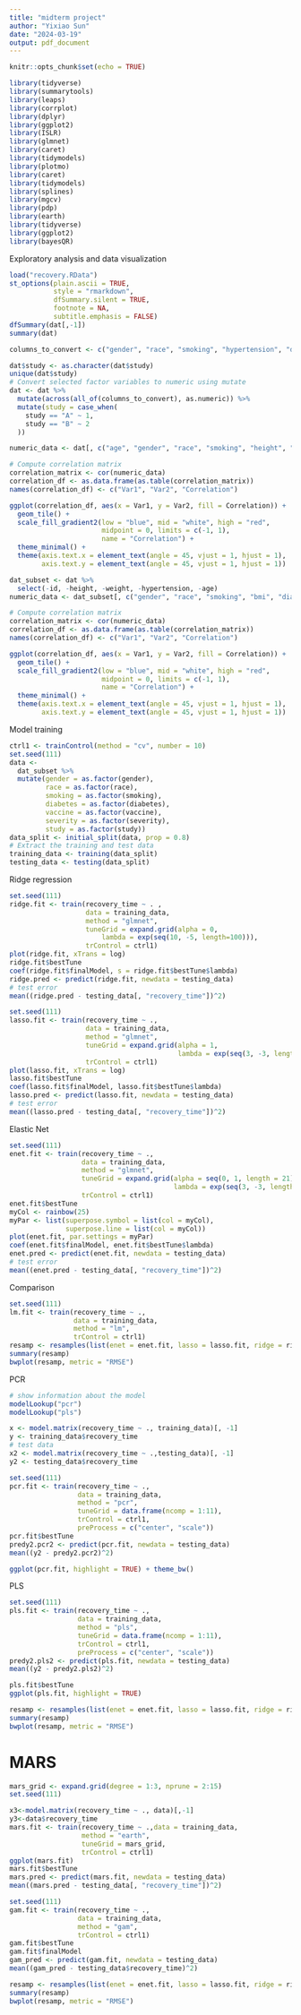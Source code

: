 ```yaml
---
title: "midterm project"
author: "Yixiao Sun"
date: "2024-03-19"
output: pdf_document
---
```


```r
knitr::opts_chunk$set(echo = TRUE)
```

```r
library(tidyverse)
library(summarytools)
library(leaps)
library(corrplot)
library(dplyr)
library(ggplot2)
library(ISLR) 
library(glmnet) 
library(caret) 
library(tidymodels)
library(plotmo)
library(caret) 
library(tidymodels) 
library(splines)
library(mgcv)
library(pdp)
library(earth) 
library(tidyverse) 
library(ggplot2) 
library(bayesQR)
```

Exploratory analysis and data visualization
```r
load("recovery.RData")
st_options(plain.ascii = TRUE,
           style = "rmarkdown",
           dfSummary.silent = TRUE,
           footnote = NA,
           subtitle.emphasis = FALSE)
dfSummary(dat[,-1])
summary(dat)

columns_to_convert <- c("gender", "race", "smoking", "hypertension", "diabetes", "vaccine", "severity")

dat$study <- as.character(dat$study)
unique(dat$study)
# Convert selected factor variables to numeric using mutate
dat <- dat %>%
  mutate(across(all_of(columns_to_convert), as.numeric)) %>%
  mutate(study = case_when(
    study == "A" ~ 1,
    study == "B" ~ 2
  ))

numeric_data <- dat[, c("age", "gender", "race", "smoking", "height", "weight", "bmi", "hypertension", "diabetes", "SBP", "LDL", "vaccine", "severity", "study", "recovery_time")]

# Compute correlation matrix
correlation_matrix <- cor(numeric_data)
correlation_df <- as.data.frame(as.table(correlation_matrix))
names(correlation_df) <- c("Var1", "Var2", "Correlation")

ggplot(correlation_df, aes(x = Var1, y = Var2, fill = Correlation)) +
  geom_tile() +
  scale_fill_gradient2(low = "blue", mid = "white", high = "red", 
                       midpoint = 0, limits = c(-1, 1), 
                       name = "Correlation") +
  theme_minimal() +
  theme(axis.text.x = element_text(angle = 45, vjust = 1, hjust = 1),
        axis.text.y = element_text(angle = 45, vjust = 1, hjust = 1))

```

```r
dat_subset <- dat %>%
  select(-id, -height, -weight, -hypertension, -age)
numeric_data <- dat_subset[, c("gender", "race", "smoking", "bmi", "diabetes", "SBP", "LDL", "vaccine", "severity", "study", "recovery_time")]

# Compute correlation matrix
correlation_matrix <- cor(numeric_data)
correlation_df <- as.data.frame(as.table(correlation_matrix))
names(correlation_df) <- c("Var1", "Var2", "Correlation")

ggplot(correlation_df, aes(x = Var1, y = Var2, fill = Correlation)) +
  geom_tile() +
  scale_fill_gradient2(low = "blue", mid = "white", high = "red", 
                       midpoint = 0, limits = c(-1, 1), 
                       name = "Correlation") +
  theme_minimal() +
  theme(axis.text.x = element_text(angle = 45, vjust = 1, hjust = 1),
        axis.text.y = element_text(angle = 45, vjust = 1, hjust = 1))

```

Model training
```r
ctrl1 <- trainControl(method = "cv", number = 10)
set.seed(111)
data <- 
  dat_subset %>%
  mutate(gender = as.factor(gender),
         race = as.factor(race),
         smoking = as.factor(smoking),
         diabetes = as.factor(diabetes),
         vaccine = as.factor(vaccine),
         severity = as.factor(severity),
         study = as.factor(study))
data_split <- initial_split(data, prop = 0.8)
# Extract the training and test data
training_data <- training(data_split) 
testing_data <- testing(data_split)
```

Ridge regression
```r
set.seed(111)
ridge.fit <- train(recovery_time ~ . ,
                   data = training_data,
                   method = "glmnet",
                   tuneGrid = expand.grid(alpha = 0,
                       lambda = exp(seq(10, -5, length=100))),
                   trControl = ctrl1) 
plot(ridge.fit, xTrans = log)
ridge.fit$bestTune
coef(ridge.fit$finalModel, s = ridge.fit$bestTune$lambda)
ridge.pred <- predict(ridge.fit, newdata = testing_data)
# test error
mean((ridge.pred - testing_data[, "recovery_time"])^2)
```


```r
set.seed(111)
lasso.fit <- train(recovery_time ~ .,
                   data = training_data,
                   method = "glmnet",
                   tuneGrid = expand.grid(alpha = 1,
                                          lambda = exp(seq(3, -3, length = 100))),
                   trControl = ctrl1)
plot(lasso.fit, xTrans = log)
lasso.fit$bestTune
coef(lasso.fit$finalModel, lasso.fit$bestTune$lambda)
lasso.pred <- predict(lasso.fit, newdata = testing_data)
# test error
mean((lasso.pred - testing_data[, "recovery_time"])^2)
```

Elastic Net
```r
set.seed(111)
enet.fit <- train(recovery_time ~ .,
                  data = training_data,
                  method = "glmnet",
                  tuneGrid = expand.grid(alpha = seq(0, 1, length = 21),
                                         lambda = exp(seq(3, -3, length = 100))),
                  trControl = ctrl1)
enet.fit$bestTune
myCol <- rainbow(25)
myPar <- list(superpose.symbol = list(col = myCol),
              superpose.line = list(col = myCol)) 
plot(enet.fit, par.settings = myPar)
coef(enet.fit$finalModel, enet.fit$bestTune$lambda)
enet.pred <- predict(enet.fit, newdata = testing_data)
# test error
mean((enet.pred - testing_data[, "recovery_time"])^2)
```
Comparison
```r
set.seed(111)
lm.fit <- train(recovery_time ~ .,
                data = training_data,
                method = "lm",
                trControl = ctrl1)
resamp <- resamples(list(enet = enet.fit, lasso = lasso.fit, ridge = ridge.fit, lm = lm.fit))
summary(resamp)
bwplot(resamp, metric = "RMSE")
```
PCR
```r
# show information about the model
modelLookup("pcr")
modelLookup("pls")

x <- model.matrix(recovery_time ~ ., training_data)[, -1]
y <- training_data$recovery_time
# test data
x2 <- model.matrix(recovery_time ~ .,testing_data)[, -1] 
y2 <- testing_data$recovery_time

set.seed(111)
pcr.fit <- train(recovery_time ~ .,
                 data = training_data,
                 method = "pcr",
                 tuneGrid = data.frame(ncomp = 1:11), 
                 trControl = ctrl1,
                 preProcess = c("center", "scale"))
pcr.fit$bestTune
predy2.pcr2 <- predict(pcr.fit, newdata = testing_data) 
mean((y2 - predy2.pcr2)^2)

ggplot(pcr.fit, highlight = TRUE) + theme_bw()
```

PLS
```r
set.seed(111)
pls.fit <- train(recovery_time ~ .,
                 data = training_data,
                 method = "pls",
                 tuneGrid = data.frame(ncomp = 1:11), 
                 trControl = ctrl1,
                 preProcess = c("center", "scale"))
predy2.pls2 <- predict(pls.fit, newdata = testing_data) 
mean((y2 - predy2.pls2)^2)

pls.fit$bestTune
ggplot(pls.fit, highlight = TRUE)
```

```r
resamp <- resamples(list(enet = enet.fit, lasso = lasso.fit, ridge = ridge.fit, lm = lm.fit,pls = pls.fit, pcr = pcr.fit))
summary(resamp)
bwplot(resamp, metric = "RMSE")
```

# MARS
```r
mars_grid <- expand.grid(degree = 1:3, nprune = 2:15)
set.seed(111)

x3<-model.matrix(recovery_time ~ ., data)[,-1]
y3<-data$recovery_time
mars.fit <- train(recovery_time ~ .,data = training_data,
                  method = "earth",
                  tuneGrid = mars_grid,
                  trControl = ctrl1)
ggplot(mars.fit)
mars.fit$bestTune
mars.pred <- predict(mars.fit, newdata = testing_data)
mean((mars.pred - testing_data[, "recovery_time"])^2)
```


```r
set.seed(111)
gam.fit <- train(recovery_time ~ .,
                 data = training_data,
                 method = "gam",
                 trControl = ctrl1)
gam.fit$bestTune
gam.fit$finalModel
gam_pred <- predict(gam.fit, newdata = testing_data) 
mean((gam_pred - testing_data$recovery_time)^2)
```

```r
resamp <- resamples(list(enet = enet.fit, lasso = lasso.fit, ridge = ridge.fit, lm = lm.fit,pls = pls.fit, pcr = pcr.fit, mars = mars.fit, gam = gam.fit))
summary(resamp)
bwplot(resamp, metric = "RMSE")
```

